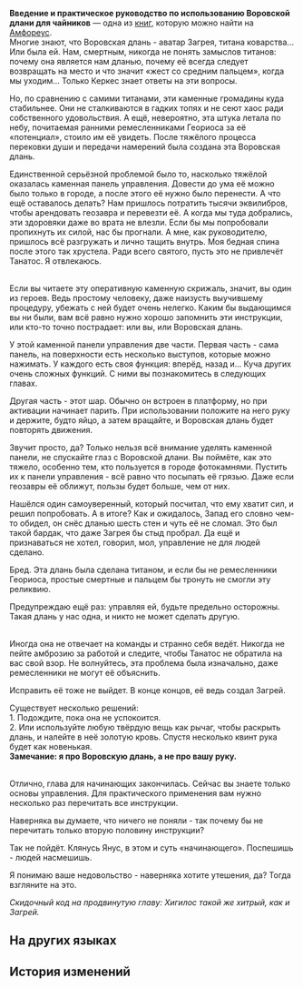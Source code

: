 {{Книга Инфобокс
|id           = 433
|Название     = Введение и практическое руководство по использованию Воровской длани для чайников
|Изображение  = Предмет Thief's Hand Introduction and Practice for Dummies.png
|Мир          = Амфореус
|Томов        = 1
|Автор        = <!--нужно добавить-->
|Описание     = В руинах можно найти устройство в форме огромной руки. Это Воровская длань. Издание для новичков. Почерк, однако, оставляет желать лучшего.
|Том1         = {{tx}}
|Источник1    = {{tx|Отсутствует источник}}
|Персонажи    = 
|Фракции      = 
}}
'''Введение и практическое руководство по использованию Воровской длани для чайников''' — одна из [[Книги|книг]], которую можно найти на [[Амфореус]].
<!--
==Получение==
<gallery>
Книга НАЗВАНИЕ.png|НАЗВАНИЕ
Локация НАЗВАНИЕ.png|Расположение на карте. Ближайший пространственный якорь «[[НАЗВАНИЕ]]»
</gallery>
-->
'''{{Размер|28|Первоисточник}}'''<br />
Многие знают, что Воровская длань - аватар Загрея, титана коварства... Или была ей. Нам, смертным, никогда не понять замыслов титанов: почему она является нам дланью, почему её всегда следует возвращать на место и что значит «жест со средним пальцем», когда мы уходим... Только Керкес знает ответы на эти вопросы.

Но, по сравнению с самими титанами, эти каменные громадины куда стабильнее. Они не сталкиваются в гадких топях и не сеют хаос ради собственного удовольствия. А ещё, невероятно, эта штука летала по небу, почитаемая ранними ремесленниками Геориоса за её «потенциал», стоило им её увидеть. После тяжёлого процесса перековки души и передачи намерений была создана эта Воровская длань.

Единственной серьёзной проблемой было то, насколько тяжёлой оказалась каменная панель управления. Довести до ума её можно было только в городе, а после этого её нужно было перенести. А что ещё оставалось делать? Нам пришлось потратить тысячи эквилибров, чтобы арендовать геозавра и перевезти её. А когда мы туда добрались, эти здоровяки даже во врата не влезли. Если бы мы попробовали пропихнуть их силой, нас бы прогнали. А мне, как руководителю, пришлось всё разгружать и лично тащить внутрь. Моя бедная спина после этого так хрустела. Ради всего святого, пусть это не привлечёт Танатос. Я отвлекаюсь.

'''{{Размер|28|Управление}}'''<br />
Если вы читаете эту оперативную каменную скрижаль, значит, вы один из героев. Ведь простому человеку, даже наизусть выучившему процедуру, убежать с ней будет очень нелегко. Каким бы выдающимся вы ни были, вам всё равно нужно хорошо запомнить эти инструкции, или кто-то точно пострадает: или вы, или Воровская длань.

У этой каменной панели управления две части. Первая часть - сама панель, на поверхности есть несколько выступов, которые можно нажимать. У каждого есть своя функция: вперёд, назад и... Куча других очень сложных функций. С ними вы познакомитесь в следующих главах.

Другая часть - этот шар. Обычно он встроен в платформу, но при активации начинает парить. При использовании положите на него руку и держите, будто яйцо, а затем вращайте, и Воровская длань будет повторять движения.

Звучит просто, да? Только нельзя всё внимание уделять каменной панели, не спускайте глаз с Воровской длани. Вы поймёте, как это тяжело, особенно тем, кто пользуется в городе фотокамнями. Пустить их к панели управления - всё равно что посыпать её грязью. Даже если геозавры её оближут, пользы будет больше, чем от них.

Нашёлся один самоуверенный, который посчитал, что ему хватит сил, и решил попробовать. А в итоге? Как и ожидалось, Запад его словно чем-то обидел, он снёс дланью шесть стен и чуть её не сломал. Это был такой бардак, что даже Загрея бы стыд пробрал. Да ещё и признаваться не хотел, говорил, мол, управление не для людей сделано.

Бред. Эта длань была сделана титаном, и если бы не ремесленники Геориоса, простые смертные и пальцем бы тронуть не смогли эту реликвию.

Предупреждаю ещё раз: управляя ей, будьте предельно осторожны. Такая длань у нас одна, и никто не может сделать другую.

'''{{Размер|28|Устранение неисправностей}}'''<br />
Иногда она не отвечает на команды и странно себя ведёт. Никогда не пейте амброзию за работой и следите, чтобы Танатос не обратила на вас свой взор. Не волнуйтесь, эта проблема была изначально, даже ремесленники не могут её объяснить.

Исправить её тоже не выйдет. В конце концов, её ведь создал Загрей.

Существует несколько решений:<br />
1. Подождите, пока она не успокоится.<br />
2. Или используйте любую твёрдую вещь как рычаг, чтобы раскрыть длань, и налейте в неё золотую кровь. Спустя несколько квинт рука будет как новенькая.<br />
'''Замечание: я про Воровскую длань, а не про вашу руку.'''

'''{{Размер|28|Приложение}}'''<br />
Отлично, глава для начинающих закончилась. Сейчас вы знаете только основы управления. Для практического применения вам нужно несколько раз перечитать все инструкции.

Наверняка вы думаете, что ничего не поняли - так почему бы не перечитать только вторую половину инструкции?

Так не пойдёт. Клянусь Янус, в этом и суть «начинающего». Поспешишь - людей насмешишь.

Я понимаю ваше недовольство - наверняка хотите утешения, да? Тогда взгляните на это.

''Скидочный код на продвинутую главу: Хигилос такой же хитрый, как и Загрей.''

==На других языках==
{{На других языках
|en   = Thief's Hand Introduction and Practice for Dummies
|zhs  = 贼之手的介绍与实操•初级
|zht  = 賊之手的介紹與實操•初級
|ja   = 賊の手の紹介と実践・初級編
|ko   = 도둑의 손 소개 및 실전 조작•초급
|es   = Introducción y funcionamiento de la Mano del Ladrón para principiantes
|fr   = Présentation de la Main du voleur et entraînement pour les nuls
|ru   = Введение и практическое руководство по использованию Воровской длани для чайников
|th   = บทนำและการใช้งานมือจอมโจร - ระดับต้น
|vi   = Giới Thiệu Và Thao Tác Của Bàn Tay Kẻ Trộm-Sơ Cấp
|de   = Die Hand des Diebes – Einführung und Übungen für Dummies
|id   = Pengenalan dan Pengoperasian Tangan Pencuri - Dasar
|pt   = Introdução e Prática da Mão Leve para Leigos
}}

==История изменений==
{{История изменений|3.0}}